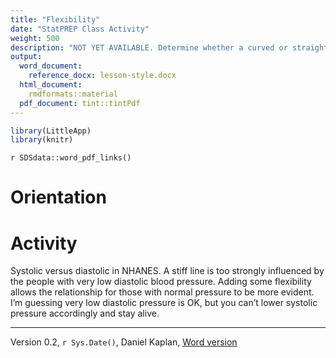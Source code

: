```yaml
---
title: "Flexibility"
date: "StatPREP Class Activity"
weight: 500
description: "NOT YET AVAILABLE. Determine whether a curved or straight-line relationship is a better description of the relationship between two quantitative variables."
output:
  word_document:
    reference_docx: lesson-style.docx
  html_document:
    rmdformats::material
  pdf_document: tint::tintPdf
---
```





```r
library(LittleApp)
library(knitr)
```

`r SDSdata::word_pdf_links()`

# Orientation


 
# Activity


Systolic versus diastolic in NHANES. A stiff line is too strongly influenced by the people with very low diastolic blood pressure. Adding some flexibility allows the relationship for those with normal pressure to be more evident. I'm guessing very low diastolic pressure is OK, but you can't lower systolic pressure accordingly and stay alive.


----------------------

Version 0.2, `r Sys.Date()`, Daniel Kaplan, [Word version](`r paste0("/word-versions/",tools::file_path_sans_ext(knitr::current_input()), ".docx")`) 
